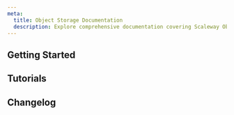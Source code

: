 ```yaml
---
meta:
  title: Object Storage Documentation
  description: Explore comprehensive documentation covering Scaleway Object Storage features and usage.
---
```


<ProductHeader 
   productName="Object Storage"
   productLogo="objectStorage"
   description="Object Storage allows you to store and access data from the Scaleway console and Amazon Amazon S3-compatible clients."
   url="/storage/object/quickstart"
   label="Object Storage Quickstart"
/>

## Getting Started

<Grid>
    <SummaryCard
        title="Quickstart"
        icon="rocket"
        description="Learn the basics of Object Storage in a few simple steps."
        label="View Quickstart"
        url="/storage/object/quickstart/"
    />
    <SummaryCard
        title="Concepts"
        icon="info"
        description="Core concepts that give you a better understanding of Object Storage."
        label="View Concepts"
        url="/storage/object/concepts/"
    />
    <SummaryCard
        title="How-Tos"
        icon="help-circle-outline"
        description="Learn how to use Object Storage using the Scaleway console."
        label="View How-Tos"
        url="/storage/object/how-to/"
    />
    <SummaryCard
        title="Additional Content"
        icon="book-open-outline"
        description="Go further with detailed, in-depth information on Object Storage."
        label="View Additional Content"
        url="/storage/object/reference-content/"
    />
</Grid>


## Tutorials

<Grid>
    <DefaultCard
        title="Optimizing your Object Storage performance"
        url="/storage/object/reference-content/optimize-object-storage-performance/"
        label="Read more"
    />
    <DefaultCard
        title="Setting up an Nginx reverse proxy with Object Storage"
        url="/tutorials/setup-nginx-reverse-proxy-s3/"
        label="Read more"
    />
    <DefaultCard
        title="Migrating Object Storage data with Minio client"
        url="/tutorials/migrate-data-minio-client/"
        label="Read more"
    />
    <DefaultCard
        title="Aborting Incomplete Multipart Uploads with MinIO Client"
        url="#aborting-a-multipart-upload"
        label="Read more"
    />
</Grid>


<ClickableBanner
    productLogo="cli"
    title="Object Storage API"
    description="Manage Object Storage using the Amazon S3 API."
    url="/storage/object/api-cli/using-api-call-list/"
    label="Go to Object Storage API documentation"
/>

## Changelog

<ChangelogList
    productName="object-storage"
    numberOfChanges={3}
/>
